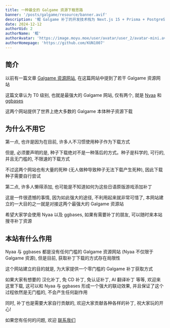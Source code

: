 ```yaml
---
title: 一种最全的 Galgame 资源下载思路
banner: '/posts/galgame/resource/banner.avif'
description: '鲲 Galgame 补丁的开发技术栈为 Next.js 15 + Prisma + PostgreSQL + PM2 + Cloudflare Tunnel + S3 Object Storage'
date: 2024-12-12
authorUid: 2
authorName: '鲲'
authorAvatar: 'https://image.moyu.moe/user/avatar/user_2/avatar-mini.avif'
authorHomepage: 'https://github.com/KUN1007'
---
```


## 简介

以前有一篇文章 [Galgame 资源网站](https://www.kungal.com/zh-cn/topic/1223), 在这篇网站中提到了若干 Galgame 资源网站

这篇文章认为 T0 级别, 也就是最强大的 Galgame 网站, 仅有两个, 就是 [Nyaa](https://sukebei.nyaa.si/?f=0&c=1_3&q=) 和 [ggbases](https://www.ggbases.com/)

这两个网站提供了世界上绝大多数的 Galgame 本体种子资源下载

## 为什么不用它

第一点, 也许是因为在目前, 许多人不习惯使用种子作为下载方式

但是, 必须要声明的是, 种子下载绝对不是一种落后的方式。种子是科学的, 可行的, 并且无门槛的, 不限速的下载方式

不过这两个网站也有大量的死种 (无人做种导致种子无法下载产生死种), 因此下载种子需要自行尝试

第二点, 许多人懒得添加, 也可能是不知道如何为这些日语原版游戏添加补丁

这是一件很遗憾的事情, 因为如此强大的途径, 不利用起来就非常可惜了, 本网站建立的一大目的之一就是对接这两个最强大的 Galgame 资源站

希望大家学会使用 Nyaa 以及 ggbases, 如果有需要补丁的朋友, 可以随时来本站搜寻补丁资源

## 本站有什么作用

Nyaa 与 ggbases 都是没有任何门槛的 Galgame 资源网站 (Nyaa 不仅限于 Galgame 资源), 但是目前, 获取补丁下载的方式存在局限性

这个网站建立的目的就是, 为大家提供一个零门槛的 Galgame 补丁获取方式

如果大家有想要的 汉化补丁, 免 CD 补丁, 免认证补丁, AI 翻译补丁 等等, 欢迎来这里下载, 这可以和 Nyaa 与 ggbases 形成一个强大的联动效果, 并且保证了这个过程依然是无门槛的, 不会产生任何副作用

同时, 补丁也是需要大家自行贡献的, 欢迎大家贡献各种各样的补丁, 祝大家玩的开心!

如果您有任何的问题, 欢迎 [联系我们](/doc/notice/feedback)
